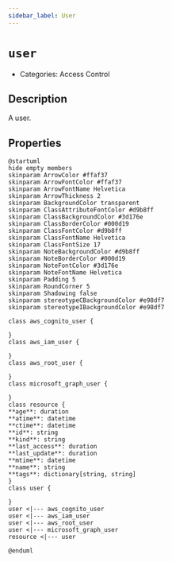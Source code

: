 ```yaml
---
sidebar_label: User
---
```


# `user`

- Categories: Access Control



## Description
A user.

## Properties
<ZoomPanPinch>

```kroki imgType="plantuml" imgAlt="Diagram of User data model"
@startuml
hide empty members
skinparam ArrowColor #ffaf37
skinparam ArrowFontColor #ffaf37
skinparam ArrowFontName Helvetica
skinparam ArrowThickness 2
skinparam BackgroundColor transparent
skinparam ClassAttributeFontColor #d9b8ff
skinparam ClassBackgroundColor #3d176e
skinparam ClassBorderColor #000d19
skinparam ClassFontColor #d9b8ff
skinparam ClassFontName Helvetica
skinparam ClassFontSize 17
skinparam NoteBackgroundColor #d9b8ff
skinparam NoteBorderColor #000d19
skinparam NoteFontColor #3d176e
skinparam NoteFontName Helvetica
skinparam Padding 5
skinparam RoundCorner 5
skinparam Shadowing false
skinparam stereotypeCBackgroundColor #e98df7
skinparam stereotypeIBackgroundColor #e98df7

class aws_cognito_user {

}
class aws_iam_user {

}
class aws_root_user {

}
class microsoft_graph_user {

}
class resource {
**age**: duration
**atime**: datetime
**ctime**: datetime
**id**: string
**kind**: string
**last_access**: duration
**last_update**: duration
**mtime**: datetime
**name**: string
**tags**: dictionary[string, string]
}
class user {

}
user <|--- aws_cognito_user
user <|--- aws_iam_user
user <|--- aws_root_user
user <|--- microsoft_graph_user
resource <|--- user

@enduml
```

</ZoomPanPinch>





